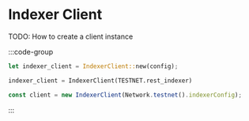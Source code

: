 # Indexer Client

TODO: How to create a client instance

:::code-group

```rust [Rust]
let indexer_client = IndexerClient::new(config);
```

```python [Python]
indexer_client = IndexerClient(TESTNET.rest_indexer)
```

```typescript [TypeScript]
const client = new IndexerClient(Network.testnet().indexerConfig);
```

:::
